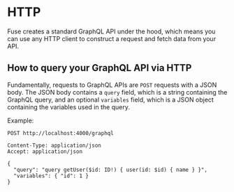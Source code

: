 # HTTP

Fuse creates a standard GraphQL API under the hood, which means you can use any HTTP client to construct a request and fetch data from your API.

## How to query your GraphQL API via HTTP

Fundamentally, requests to GraphQL APIs are `POST` requests with a JSON body. The JSON body contains a `query` field, which is a string containing the GraphQL query, and an optional `variables` field, which is a JSON object containing the variables used in the query.

Example:

```
POST http://localhost:4000/graphql

Content-Type: application/json
Accept: application/json

{
  "query": "query getUser($id: ID!) { user(id: $id) { name } }",
  "variables": { "id": 1 }
}
```